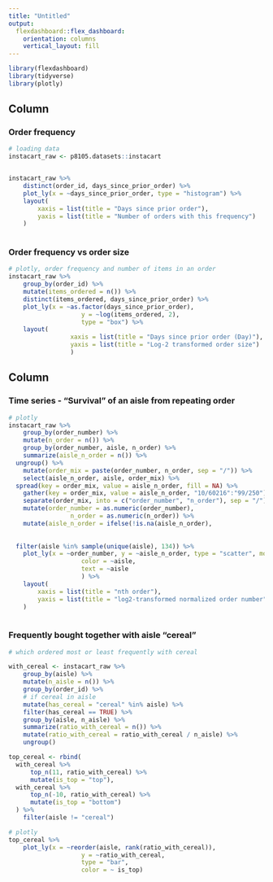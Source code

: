 ```yaml
---
title: "Untitled"
output: 
  flexdashboard::flex_dashboard:
    orientation: columns
    vertical_layout: fill
---
```


```r
library(flexdashboard)
library(tidyverse)
library(plotly)
```

Column {data-width=350}
-----------------------------------------------------------------------

### Order frequency

```r

# loading data
instacart_raw <- p8105.datasets::instacart


instacart_raw %>% 
	distinct(order_id, days_since_prior_order) %>% 
	plot_ly(x = ~days_since_prior_order, type = "histogram") %>% 
	layout(
		xaxis = list(title = "Days since prior order"),
		yaxis = list(title = "Number of orders with this frequency")
	)
	
```

### Order frequency vs order size

```r

# plotly, order frequency and number of items in an order
instacart_raw %>% 
	group_by(order_id) %>% 
	mutate(items_ordered = n()) %>% 
	distinct(items_ordered, days_since_prior_order) %>% 
	plot_ly(x = ~as.factor(days_since_prior_order),
					y = ~log(items_ordered, 2),
					type = "box") %>% 
	layout(
				 xaxis = list(title = "Days since prior order (Day)"),
				 yaxis = list(title = "Log-2 transformed order size")
				 )

```

Column {data-width=650}
-----------------------------------------------------------------------

### Time series - "Survival" of an aisle from repeating order

```r

# plotly
instacart_raw %>% 
	group_by(order_number) %>% 
	mutate(n_order = n()) %>%
	group_by(order_number, aisle, n_order) %>%
	summarize(aisle_n_order = n()) %>%
  ungroup() %>% 
	mutate(order_mix = paste(order_number, n_order, sep = "/")) %>%
	select(aisle_n_order, aisle, order_mix) %>%
  spread(key = order_mix, value = aisle_n_order, fill = NA) %>%
	gather(key = order_mix, value = aisle_n_order, "10/60216":"99/250") %>%
	separate(order_mix, into = c("order_number", "n_order"), sep = "/") %>%
	mutate(order_number = as.numeric(order_number),
				 n_order = as.numeric(n_order)) %>%
	mutate(aisle_n_order = ifelse(!is.na(aisle_n_order),
																			 log(aisle_n_order / n_order, 2),
																			 -10)) %>% 
  filter(aisle %in% sample(unique(aisle), 134)) %>% 
	plot_ly(x = ~order_number, y = ~aisle_n_order, type = "scatter", mode = "markers",
					color = ~aisle,
					text = ~aisle
					) %>% 
	layout(
		xaxis = list(title = "nth order"),
		yaxis = list(title = "log2-transformed normalized order number")
	)
	
```	


### Frequently bought together with aisle "cereal"


```r
# which ordered most or least frequently with cereal

with_cereal <- instacart_raw %>% 
	group_by(aisle) %>% 
	mutate(n_aisle = n()) %>%
	group_by(order_id) %>% 
	# if cereal in aisle
	mutate(has_cereal = "cereal" %in% aisle) %>%
	filter(has_cereal == TRUE) %>% 
	group_by(aisle, n_aisle) %>% 
	summarize(ratio_with_cereal = n()) %>%
	mutate(ratio_with_cereal = ratio_with_cereal / n_aisle) %>% 
	ungroup()

top_cereal <- rbind(
  with_cereal %>%
	  top_n(11, ratio_with_cereal) %>% 
	  mutate(is_top = "top"),
  with_cereal %>%
	  top_n(-10, ratio_with_cereal) %>% 
	  mutate(is_top = "bottom")
  ) %>% 
	filter(aisle != "cereal")

# plotly	  
top_cereal %>% 
	plot_ly(x = ~reorder(aisle, rank(ratio_with_cereal)),
					y = ~ratio_with_cereal,
					type = "bar",
					color = ~ is_top)

```

